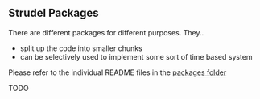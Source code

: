 ## Strudel Packages

There are different packages for different purposes. They..

- split up the code into smaller chunks
- can be selectively used to implement some sort of time based system

Please refer to the individual README files in the [packages folder](https://github.com/tidalcycles/strudel/tree/main/packages)

TODO
